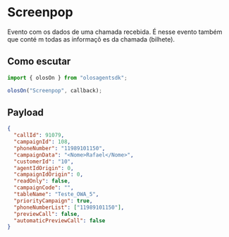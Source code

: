 # Screenpop

Evento com os dados de uma chamada recebida. É nesse evento também que conté m todas as informaçõ es da chamada (bilhete).

## Como escutar

```js copy
import { olosOn } from "olosagentsdk";

olosOn("Screenpop", callback);
```

## Payload

```json copy
{
  "callId": 91079,
  "campaignId": 108,
  "phoneNumber": "11989101150",
  "campaignData": "<Nome>Rafael</Nome>",
  "customerId": "10",
  "agentIdOrigin": 0,
  "campaignIdOrigin": 0,
  "readOnly": false,
  "campaignCode": "",
  "tableName": "Teste_OWA_5",
  "priorityCampaign": true,
  "phoneNumberList": ["11989101150"],
  "previewCall": false,
  "automaticPreviewCall": false
}
```
